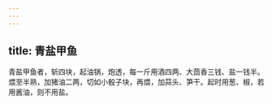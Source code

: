 ```yaml
---
---
---
```

title: 青盐甲鱼
---



青盐甲鱼者，斩四块，起油锅，炮透，每一斤用酒四两、大茴香三钱、盐一钱半。煨至半熟，加猪油二两，切如小骰子块，再煨，加蒜头、笋干。起时用葱、椒，若用酱油，则不用盐。